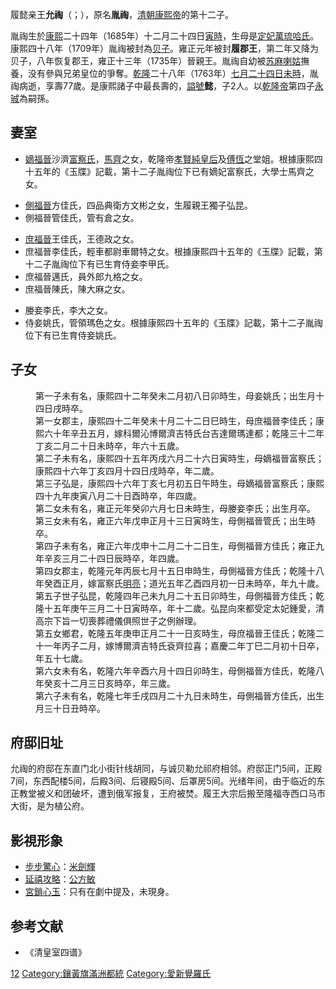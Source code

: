 {{東亞男性歷史人物
|名稱 =允祹
|身份 =康熙帝第十二子
|國家 =[[清|清]]
|時代 =[[清|清]]
|主君 =[[清聖祖|清聖祖]]→[[清世宗|清世宗]]→[[清高宗|清高宗]]
|屆數 =
|最高職務 =
|前任 = 
|繼任 =履端親王[[永珹|永珹]] 
|圖片名稱 =
|圖片大小 =
|圖片說明 =
|氏 =
|姓 =
|穆坤= <!--清代八旗满洲人物专用-->
|名 =胤祹→允祹
|姓名 =
|羅馬拼音 =
|假名 = <!--日本、琉球人用-->
|諺文 = <!--朝鮮、韓國人用-->
|字 =
|號=
|名乘 = <!--琉球士族用-->
|官職 =
|封爵 =貝子 （1709年）→履郡王 （1722年）→貝子 （1723年）→奉恩鎮國公 （1724年）→履郡王 （1730年）→履親王 （1735年）
|封號 =
|位階 =
|御稱號 = <!--日本皇族之稱號-->
|宮號1 = <!--日本皇族之宮號-->
|宮號2 = <!--朝鮮王族之宮號-->
|封地 =
|神號 =
|尊號 =
|族裔 = 
|信仰 = <!--指的是宗教信仰-->
|旗籍 = <!--清代八旗人物专用-->
|氏族 =
|籍貫 =
|本貫 = <!--朝鮮人用-->
|世居地= <!--清代八旗人物专用-->
|世居地/穆坤= <!--专门用于清代八旗满洲人物世居地和穆坤相同时-->
|祖籍 =
|本籍 =
|出身地 =
|府邸 =
|世系 = 
|初名 =
|乳名 = <!--日本、朝鮮、琉球以外人物用-->
|幼名 = <!--日本人用-->
|兒名 = <!--朝鮮人用-->
|童名 = <!--琉球人用-->
|小字 =
|別名 =
|法號 =
|院號 =
|其他名號 =
|出生日期 =康熙二十四年十二月二十四日 <br> {{birth date|1686|1|18}}
|出生地點 =
|婚年 =
|逝世日期 =乾隆二十八年七月廿四日 <br> {{death date and age|1763|9|1|1686|1|18}}
|逝世地點 =
|在位年代 =
|廟號 =
|諡號 =履懿親王
|墓葬 =
|祠廟 =
|父親 =[[康熙帝|康熙帝]]
|嫡母 =
|母親 =[[定妃萬琉哈氏|定妃萬琉哈氏]]
|繼父=
|繼母=
|養父=
|養母=[[蘇麻喇姑|蘇麻喇姑]]
|猶父= <!--日本人用-->
|烏帽子親= <!--日本人、琉球人用-->
|元配 =富察氏
|正室 =
|妻 =
|繼室 =
|平妻 =
|側室 =
|元配之父 =[[馬齊|馬齊]]
|元配之嫡母 =
|元配之母 =
|正室之父 =
|正室之嫡母 =
|正室之母 =
|妻之父 =
|妻之嫡母 =
|妻之母 =
|繼室之父 =
|繼室之嫡母 =
|繼室之母 =
|平妻之父 =
|平妻之嫡母 =
|平妻之母 =
|兄弟 =
|姊妹 =
|嫡兄弟 =
|嫡姊妹 =
|庶兄弟 =
|庶姊妹 =
|同胞兄弟 =
|同胞姊妹 =
|異母兄弟 =
|異母姊妹 =
|異父兄弟 =
|異父姊妹 =
|繼兄弟 =
|繼姊妹 =
|子 =世子弘昆
|女 =
|嫡子 =
|嫡女 =
|庶子 =
|庶女 =
|養子 =
|養女 =
|猶子 = <!--日本人用-->
|婿養子 = <!--日本人用-->
|烏帽子子 = <!--日本人用-->
|繼子 =
|繼女 =
|其他親屬 =
|出身 = <!---此处指科举出身--->
|功名 = 
|經歷 = 
|著作 =
|注釋 =
}}
履懿亲王'''允祹'''（{{lang-mnc|ᠶᡡᠨ ᡨᠣᡠ|v=yūn too}}；{{bd|1686年|1月18日|1763年|9月1日|catIdx=A}}），原名'''胤祹'''，[[清朝|清朝]][[康熙帝|康熙帝]]的第十二子。

胤祹生於[[康熙|康熙]]二十四年（1685年）十二月二十四日[[寅時|寅時]]，生母是[[定妃萬琉哈氏|定妃萬琉哈氏]]。康熙四十八年（1709年）胤祹被封為[[贝子|贝子]]。雍正元年被封'''履郡王'''，第二年又降为贝子，八年恢复郡王，雍正十三年（1735年）晉親王。胤祹自幼被[[苏麻喇姑|苏麻喇姑]]撫養，没有參與兄弟皇位的爭奪。[[乾隆|乾隆]]二十八年（1763年）[[七月二十四日|七月二十四日]][[未時|未時]]，胤祹病逝，享壽77歲。是康熙諸子中最長壽的，[[謚號|謚號]]'''懿'''，子2人。以[[乾隆帝|乾隆帝]]第四子[[永珹|永珹]]為嗣孫。

==妻室==

*[[嫡福晉|嫡福晉]]沙濟[[富察氏|富察氏]]，[[馬齊|馬齊]]之女，乾隆帝[[孝賢純皇后|孝賢純皇后]]及[[傅恆|傅恆]]之堂姐。根據康熙四十五年的《玉牒》記載，第十二子胤祹位下已有嫡妃富察氏，大學士馬齊之女。

*[[側福晉|側福晉]]方佳氏，四品典衛方文彬之女，生履親王獨子弘昆。
*側福晉管佳氏，管有倉之女。

*[[格格|庶福晉]]王佳氏，王德政之女。
*庶福晉李佳氏，輕車都尉車爾特之女。根據康熙四十五年的《玉牒》記載，第十二子胤祹位下有已生育侍妾李甲氏。
*庶福晉邁氏，員外郎九格之女。
*庶福晉陳氏，陳大麻之女。

*媵妾李氏，李大之女。
*侍妾姚氏，管領瑪色之女。根據康熙四十五年的《玉牒》記載，第十二子胤祹位下有已生育侍妾姚氏。

==子女==
:第一子未有名，康熙四十二年癸未二月初八日卯時生，母妾姚氏；出生月十四日戌時卒。 　　
:第一女郡主，康熙四十二年癸未十月二十二日巳時生，母庶福晉李佳氏；康熙六十年辛丑五月，嫁科爾沁博爾濟吉特氏台吉達爾瑪達都；乾隆三十二年丁亥二月二十日未時卒，年六十五歲。 
:第二子未有名，康熙四十五年丙戌六月二十六日寅時生，母嫡福晉富察氏；康熙四十六年丁亥四月十四日戌時卒，年二歲。 
:第三子弘是，康熙四十六年丁亥七月初五日午時生，母嫡福晉富察氏；康熙四十九年庚寅八月二十日酉時卒，年四歲。 
:第二女未有名，雍正元年癸卯六月七日未時生，母媵妾李氏；出生月卒。 
:第三女未有名，雍正六年戊申正月十三日寅時生，母側福晉管氏；出生時卒。 
:第四子未有名，雍正六年戊申十二月二十二日生，母側福晉方佳氏；雍正九年辛亥三月二十四日辰時卒，年四歲。 
:第四女郡主，乾隆元年丙辰七月十五日申時生，母側福晉方佳氏；乾隆十八年癸酉正月，嫁富察氏[[明亮_(清朝)|明亮]]；道光五年乙酉四月初一日未時卒，年九十歲。 
:第五子世子弘昆，乾隆四年己未九月二十五日卯時生，母側福晉方佳氏；乾隆十五年庚午三月二十日寅時卒，年十二歲。弘昆向來都受定太妃鍾愛，清高宗下旨一切喪葬禮儀俱照世子之例辦理。
:第五女鄉君，乾隆五年庚申正月二十一日亥時生，母庶福晉王佳氏；乾隆二十一年丙子二月，嫁博爾濟吉特氏袞齊拉喜；嘉慶二年丁巳二月初十日卒，年五十七歲。 
:第六女未有名，乾隆六年辛酉六月十四日卯時生，母側福晉方佳氏，乾隆八年癸亥十二月三日亥時卒，年三歲。 　　
:第六子未有名，乾隆七年壬戌四月二十九日未時生，母側福晉方佳氏，出生月三十日丑時卒。 　　

==府邸旧址==
允祹的府邸在东直门北小街针线胡同，与诚贝勒允祁府相邻。府邸正门5间，正殿7间，东西配楼5间，后殿3间、后寝殿5间、后罩房5间。光绪年间，由于临近的东正教堂被义和团破坏，遭到俄军报复，王府被焚。履王大宗后搬至隆福寺西口马市大街，是为植公府。

== 影視形象 ==
* [[步步惊心_(电视剧)|步步驚心]]：[[米劍輝|米劍輝]]
* [[延禧攻略|延禧攻略]]：[[公方敏|公方敏]]
* [[宮鎖心玉|宮鎖心玉]]：只有在劇中提及，未現身。

==参考文献==
*《清皇室四谱》

{{start box}}
{{s-hou|履親王世系|1月18日|1686年|9月1日|1763年|清聖祖世系}}
{{s-roy}}
{{s-new|新封爵}}
{{s-title|[[履親王|履親王]]|任職期間:1709年－1763年}}
{{s-after|養孫履端親王[[永珹|永珹]]}}
{{end box}}
{{清圣祖皇室}}
[[Category:清圣祖皇子|12]]
[[Category:鑲黃旗滿洲都統|Category:鑲黃旗滿洲都統]]
[[Category:愛新覺羅氏|Category:愛新覺羅氏]]